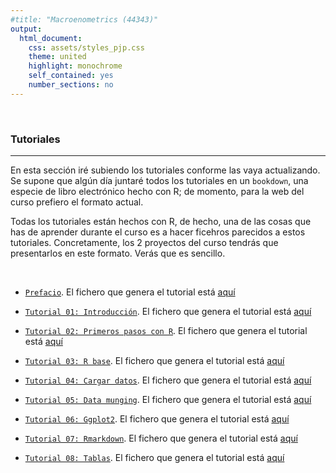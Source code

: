 ```yaml
---
#title: "Macroenometrics (44343)"
output:
  html_document:
    css: assets/styles_pjp.css
    theme: united
    highlight: monochrome 
    self_contained: yes
    number_sections: no
---
```


<br>

### Tutoriales

-------------------

En esta sección iré subiendo los tutoriales conforme las vaya actualizando. Se supone que algún día juntaré todos los tutoriales en un `bookdown`, una especie de libro electrónico hecho con R; de momento, para la web del curso prefiero el formato actual.

Todas los tutoriales están hechos con R, de hecho, una de las cosas que has de aprender durante el curso es a hacer ficehros parecidos a estos tutoriales. Concretamente, los 2 proyectos del curso tendrás que presentarlos en este formato. Verás que es sencillo.

<br>

- [`Prefacio`](./tutoriales/tt_00_prefacio_v3.html){target="_blank"}. El fichero que genera el tutorial está [aquí](./tutoriales/tt_00_prefacio_v3.Rmd)


- [`Tutorial 01: Introducción`](./tutoriales/tt_01_introduccion_v4.html){target="_blank"}. El fichero que genera el tutorial está [aquí](./tutoriales/tt_01_introduccion_v4.Rmd)


- [`Tutorial 02: Primeros pasos con R`](./tutoriales/tt_02_primeros-pasos-con-R_v2.html){target="_blank"}. El fichero que genera el tutorial está [aquí](./tutoriales/tt_02_primeros-pasos-con-R_v2.Rmd)


- [`Tutorial 03: R base`](./tutoriales/tt_03_R-base_v5.html){target="_blank"}. El fichero que genera el tutorial está [aquí](./tutoriales/tt_03_R-base_v5.Rmd)


- [`Tutorial 04: Cargar datos`](./tutoriales/tt_04_cargar_datos_v8.html){target="_blank"}. El fichero que genera el tutorial está [aquí](./tutoriales/tt_04_cargar_datos_v8.Rmd)


- [`Tutorial 05: Data munging `](./tutoriales/tt_05_data_munging_v4.html){target="_blank"}. El fichero que genera el tutorial está [aquí](./tutoriales/tt_05_data_munging_v4.Rmd)


- [`Tutorial 06: Ggplot2 `](./tutoriales/tt_06_ggplot2_v7.html){target="_blank"}. El fichero que genera el tutorial está [aquí](./tutoriales/tt_06_ggplot2_v7.Rmd)


- [`Tutorial 07: Rmarkdown`](./tutoriales/tt_07_Rmarkdown_v3.html){target="_blank"}. El fichero que genera el tutorial está [aquí](./tutoriales/tt_07_Rmarkdown_v3.Rmd)


- [`Tutorial 08: Tablas`](./tutoriales/tt_08_tablas_v2.html){target="_blank"}. El fichero que genera el tutorial está [aquí](./tutoriales/tt_08_tablas_v2.Rmd)


<br><br>
